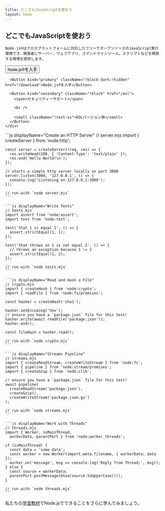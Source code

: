 ```yaml
---
title: どこでもJavaScriptを使おう
layout: home
---
```


<section>
  <WithBadgeGroup section="index" />

  <div>
    <h1 className="special">どこでもJavaScriptを使おう</h1>

    Node.js®はクロスプラットフォームに対応したフリーでオープンソースのJavaScript実行環境です。開発者にサーバー、ウェブアプリ、コマンドラインツール、スクリプトなどを開発する環境を提供します。

  </div>

  <div className="flex gap-4">
    <div className="flex flex-col gap-2">
      <Button kind="special" className="!hidden dark:!block" href="/download">Node.js®を入手</Button>

      <Button kind="primary" className="!block dark:!hidden" href="/download">Node.js®を入手</Button>

      <Button kind="secondary" className="!block" href="/eol">
        <span>セキュリティーサポート</span>

        <br />

        <small className="!text-xs">EOLバージョン用</small>
      </Button>
    </div>

  </div>
</section>

<section>
  <div>
    ```js displayName="Create an HTTP Server"
    // server.mjs
    import { createServer } from 'node:http';

    const server = createServer((req, res) => {
      res.writeHead(200, { 'Content-Type': 'text/plain' });
      res.end('Hello World!\n');
    });

    // starts a simple http server locally on port 3000
    server.listen(3000, '127.0.0.1', () => {
      console.log('Listening on 127.0.0.1:3000');
    });

    // run with `node server.mjs`
    ```

    ```js displayName="Write Tests"
    // tests.mjs
    import assert from 'node:assert';
    import test from 'node:test';

    test('that 1 is equal 1', () => {
      assert.strictEqual(1, 1);
    });

    test('that throws as 1 is not equal 2', () => {
      // throws an exception because 1 != 2
      assert.strictEqual(1, 2);
    });

    // run with `node tests.mjs`
    ```

    ```js displayName="Read and Hash a File"
    // crypto.mjs
    import { createHash } from 'node:crypto';
    import { readFile } from 'node:fs/promises';

    const hasher = createHash('sha1');

    hasher.setEncoding('hex');
    // ensure you have a `package.json` file for this test!
    hasher.write(await readFile('package.json'));
    hasher.end();

    const fileHash = hasher.read();

    // run with `node crypto.mjs`
    ```

    ```js displayName="Streams Pipeline"
    // streams.mjs
    import { createReadStream, createWriteStream } from 'node:fs';
    import { pipeline } from 'node:stream/promises';
    import { createGzip } from 'node:zlib';

    // ensure you have a `package.json` file for this test!
    await pipeline(
      createReadStream('package.json'),
      createGzip(),
      createWriteStream('package.json.gz')
    );

    // run with `node streams.mjs`
    ```

    ```js displayName="Work with Threads"
    // threads.mjs
    import { Worker, isMainThread,
      workerData, parentPort } from 'node:worker_threads';

    if (isMainThread) {
      const data = 'some data';
      const worker = new Worker(import.meta.filename, { workerData: data });
      worker.on('message', msg => console.log('Reply from Thread:', msg));
    } else {
      const source = workerData;
      parentPort.postMessage(btoa(source.toUpperCase()));
    }

    // run with `node threads.mjs`
    ```

  </div>

私たちの[学習教材](/learn)でNode.jsでできることをさらに学んでみましょう。

</section>
